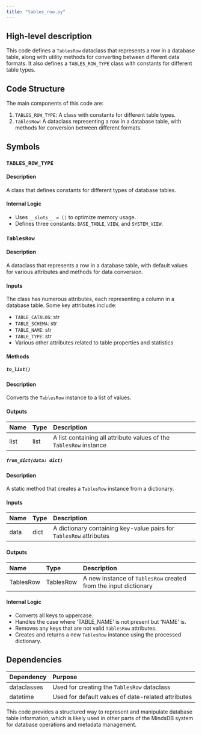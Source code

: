 ```yaml
---
title: "tables_row.py"
---
```


## High-level description
This code defines a `TablesRow` dataclass that represents a row in a database table, along with utility methods for converting between different data formats. It also defines a `TABLES_ROW_TYPE` class with constants for different table types.

## Code Structure
The main components of this code are:
1. `TABLES_ROW_TYPE`: A class with constants for different table types.
2. `TablesRow`: A dataclass representing a row in a database table, with methods for conversion between different formats.

## Symbols

### `TABLES_ROW_TYPE`
#### Description
A class that defines constants for different types of database tables.

#### Internal Logic
- Uses `__slots__ = ()` to optimize memory usage.
- Defines three constants: `BASE_TABLE`, `VIEW`, and `SYSTEM_VIEW`.

### `TablesRow`
#### Description
A dataclass that represents a row in a database table, with default values for various attributes and methods for data conversion.

#### Inputs
The class has numerous attributes, each representing a column in a database table. Some key attributes include:
- `TABLE_CATALOG`: str
- `TABLE_SCHEMA`: str
- `TABLE_NAME`: str
- `TABLE_TYPE`: str
- Various other attributes related to table properties and statistics

#### Methods

##### `to_list()`
#### Description
Converts the `TablesRow` instance to a list of values.

#### Outputs
| Name | Type | Description |
|:-----|:-----|:------------|
| list | list | A list containing all attribute values of the `TablesRow` instance |

##### `from_dict(data: dict)`
#### Description
A static method that creates a `TablesRow` instance from a dictionary.

#### Inputs
| Name | Type | Description |
|:-----|:-----|:------------|
| data | dict | A dictionary containing key-value pairs for `TablesRow` attributes |

#### Outputs
| Name | Type | Description |
|:-----|:-----|:------------|
| TablesRow | TablesRow | A new instance of `TablesRow` created from the input dictionary |

#### Internal Logic
- Converts all keys to uppercase.
- Handles the case where 'TABLE_NAME' is not present but 'NAME' is.
- Removes any keys that are not valid `TablesRow` attributes.
- Creates and returns a new `TablesRow` instance using the processed dictionary.

## Dependencies
| Dependency | Purpose |
|:-----------|:--------|
| dataclasses | Used for creating the `TablesRow` dataclass |
| datetime | Used for default values of date-related attributes |

This code provides a structured way to represent and manipulate database table information, which is likely used in other parts of the MindsDB system for database operations and metadata management.